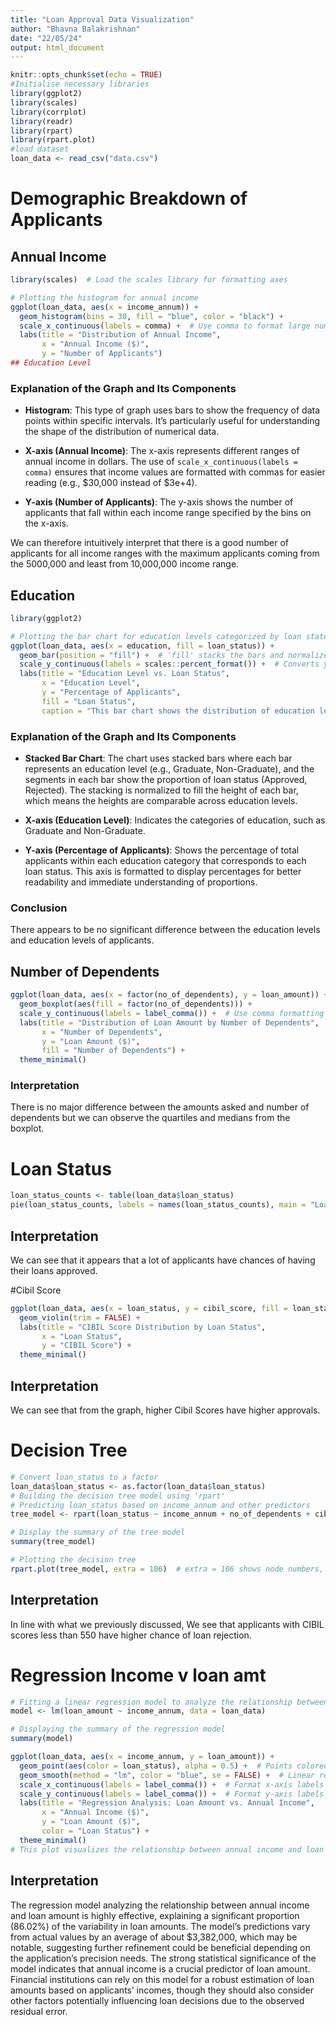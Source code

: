 ```yaml
---
title: "Loan Approval Data Visualization"
author: "Bhavna Balakrishnan"
date: "22/05/24"
output: html_document
---
```


```r
knitr::opts_chunk$set(echo = TRUE)
#Initialise necessary libraries
library(ggplot2)
library(scales)
library(corrplot)
library(readr)
library(rpart)
library(rpart.plot)
#load dataset
loan_data <- read_csv("data.csv")
```

# Demographic Breakdown of Applicants
## Annual Income
```r
library(scales)  # Load the scales library for formatting axes

# Plotting the histogram for annual income
ggplot(loan_data, aes(x = income_annum)) +
  geom_histogram(bins = 30, fill = "blue", color = "black") +
  scale_x_continuous(labels = comma) +  # Use comma to format large numbers
  labs(title = "Distribution of Annual Income",
       x = "Annual Income ($)",
       y = "Number of Applicants")
## Education Level
```
### Explanation of the Graph and Its Components

- **Histogram**: This type of graph uses bars to show the frequency of data points within specific intervals. It's particularly useful for understanding the shape of the distribution of numerical data.

- **X-axis (Annual Income)**: The x-axis represents different ranges of annual income in dollars. The use of `scale_x_continuous(labels = comma)` ensures that income values are formatted with commas for easier reading (e.g., $30,000 instead of $3e+4).

- **Y-axis (Number of Applicants)**: The y-axis shows the number of applicants that fall within each income range specified by the bins on the x-axis.

We can therefore intuitively interpret that there is a good number of applicants for all income ranges with the maximum applicants coming from the 5000,000 and least from 10,000,000 income range.


## Education 
```r
library(ggplot2)

# Plotting the bar chart for education levels categorized by loan status
ggplot(loan_data, aes(x = education, fill = loan_status)) +
  geom_bar(position = "fill") +  # 'fill' stacks the bars and normalizes them
  scale_y_continuous(labels = scales::percent_format()) +  # Converts y-axis to percentage
  labs(title = "Education Level vs. Loan Status",
       x = "Education Level",
       y = "Percentage of Applicants",
       fill = "Loan Status",
       caption = "This bar chart shows the distribution of education levels among loan applicants, segmented by loan status (Approved vs. Rejected). Each segment within the bars represents the proportion of applicants within that education category, allowing for a direct comparison of loan outcomes between graduates and non-graduates.")
```

### Explanation of the Graph and Its Components

- **Stacked Bar Chart**: The chart uses stacked bars where each bar represents an education level (e.g., Graduate, Non-Graduate), and the segments in each bar show the proportion of loan status (Approved, Rejected). The stacking is normalized to fill the height of each bar, which means the heights are comparable across education levels.

- **X-axis (Education Level)**: Indicates the categories of education, such as Graduate and Non-Graduate.

- **Y-axis (Percentage of Applicants)**: Shows the percentage of total applicants within each education category that corresponds to each loan status. This axis is formatted to display percentages for better readability and immediate understanding of proportions.

### Conclusion
There appears to be no significant difference between the education levels and education levels of applicants.

## Number of Dependents

```r
ggplot(loan_data, aes(x = factor(no_of_dependents), y = loan_amount)) +
  geom_boxplot(aes(fill = factor(no_of_dependents))) +
  scale_y_continuous(labels = label_comma()) +  # Use comma formatting for the y-axis
  labs(title = "Distribution of Loan Amount by Number of Dependents",
       x = "Number of Dependents",
       y = "Loan Amount ($)",
       fill = "Number of Dependents") +
  theme_minimal()

```
### Interpretation
There is no major difference between the amounts asked and number of dependents but we can observe the quartiles and medians from the boxplot.



# Loan Status
```r
loan_status_counts <- table(loan_data$loan_status)
pie(loan_status_counts, labels = names(loan_status_counts), main = "Loan Status Distribution", col = rainbow(length(loan_status_counts)))
```
## Interpretation
We can see that it appears that a lot of applicants have chances of having their loans approved.

#Cibil Score
```r
ggplot(loan_data, aes(x = loan_status, y = cibil_score, fill = loan_status)) +
  geom_violin(trim = FALSE) +
  labs(title = "CIBIL Score Distribution by Loan Status",
       x = "Loan Status",
       y = "CIBIL Score") +
  theme_minimal()
```
## Interpretation
We can see that from the graph, higher Cibil Scores have higher approvals.

# Decision Tree

```r
# Convert loan_status to a factor 
loan_data$loan_status <- as.factor(loan_data$loan_status)
# Building the decision tree model using 'rpart'
# Predicting loan_status based on income_annum and other predictors
tree_model <- rpart(loan_status ~ income_annum + no_of_dependents + cibil_score + education, data = loan_data, method = "class")

# Display the summary of the tree model
summary(tree_model)

# Plotting the decision tree
rpart.plot(tree_model, extra = 106)  # extra = 106 shows node numbers, splits, and all labels
```
## Interpretation
In line with what we previously discussed, We see that applicants with CIBIL scores less than 550 have higher chance of loan rejection.

# Regression Income v loan amt
``` r
# Fitting a linear regression model to analyze the relationship between income and loan amount
model <- lm(loan_amount ~ income_annum, data = loan_data)

# Displaying the summary of the regression model
summary(model)

ggplot(loan_data, aes(x = income_annum, y = loan_amount)) +
  geom_point(aes(color = loan_status), alpha = 0.5) +  # Points colored by loan status
  geom_smooth(method = "lm", color = "blue", se = FALSE) +  # Linear regression line without confidence interval
  scale_x_continuous(labels = label_comma()) +  # Format x-axis labels with commas
  scale_y_continuous(labels = label_comma()) +  # Format y-axis labels with commas
  labs(title = "Regression Analysis: Loan Amount vs. Annual Income",
       x = "Annual Income ($)",
       y = "Loan Amount ($)",
       color = "Loan Status") +
  theme_minimal()
# This plot visualizes the relationship between annual income and loan amount, with a regression line showing the trend.
```
## Interpretation
The regression model analyzing the relationship between annual income and loan amount is highly effective, explaining a significant proportion (86.02%) of the variability in loan amounts. The model’s predictions vary from actual values by an average of about $3,382,000, which may be notable, suggesting further refinement could be beneficial depending on the application’s precision needs. The strong statistical significance of the model indicates that annual income is a crucial predictor of loan amount. Financial institutions can rely on this model for a robust estimation of loan amounts based on applicants’ incomes, though they should also consider other factors potentially influencing loan decisions due to the observed residual error.


















